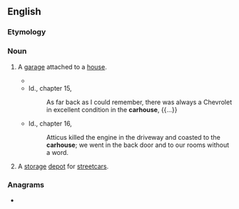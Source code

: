 {{also|car-house}}
==English==

===Etymology===
{{compound|en|car|house}}

===Noun===
{{en-noun}}

# {{lb|en|US}} A [[garage]] attached to a [[house]].
#* {{quote-text|lang=en|year=1960|author={{w|Harper Lee}}|title={{w|To Kill a Mockingbird}}|chapter=10|passage=Jem picked up a rock and threw it jubilantly at the '''carhouse'''.}}
#* Id., chapter 15,
#*: As far back as I could remember, there was always a Chevrolet in excellent condition in the '''carhouse''', {{...}}
#* Id., chapter 16,
#*: Atticus killed the engine in the driveway and coasted to the '''carhouse'''; we went in the back door and to our rooms without a word.
# {{lb|en|US|dated}} A [[storage]] [[depot]] for [[streetcar]]s.

===Anagrams===
* {{anagrams|en|a=acehorsu|housecar}}